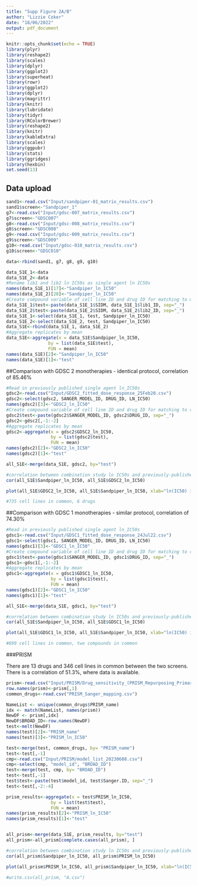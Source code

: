 ```yaml
---
title: "Supp Figure 2A/B"
author: "Lizzie Coker"
date: "18/06/2022"
output: pdf_document
---
```


```r
knitr::opts_chunk$set(echo = TRUE)
library(plyr)
library(reshape2)
library(scales)
library(dplyr)
library(ggplot2)
library(superheat)
library(rowr)
library(ggplot2)
library(dplyr)
library(magrittr)
library(knitr)
library(lubridate)
library(tidyr)
library(RColorBrewer)
library(reshape2)
library(knitr)
library(kableExtra)
library(scales)
library(ggpubr)
library(stats)
library(ggridges)
library(hexbin)
set.seed(13)
```

## Data upload
```r
sand1<-read.csv("Input/sandpiper-01_matrix_results.csv")
sand1$screen<-"Sandpiper_1"
g7<-read.csv("Input/gdsc-007_matrix_results.csv")
g7$screen<-"GDSC007"
g8<-read.csv("Input/gdsc-008_matrix_results.csv")
g8$screen<-"GDSC008"
g9<-read.csv("Input/gdsc-009_matrix_results.csv")
g9$screen<-"GDSC009"
g10<-read.csv("Input/gdsc-010_matrix_results.csv")
g10$screen<-"GDSC010"

data<-rbind(sand1, g7, g8, g9, g10)
```



```r
data_S1E_1<-data
data_S1E_2<-data
#Rename lib1 and lib2 ln IC50s as single agent ln IC50s
names(data_S1E_1)[17]<-"Sandpiper_ln_IC50"
names(data_S1E_2)[28]<-"Sandpiper_ln_IC50"
#Create compound variable of cell line ID and drug ID for matching to monotherapy data
data_S1E_1$test<-paste(data_S1E_1$SIDM, data_S1E_1$lib1_ID, sep="_")
data_S1E_2$test<-paste(data_S1E_2$SIDM, data_S1E_2$lib2_ID, sep="_")
data_S1E_1<-select(data_S1E_1, test, Sandpiper_ln_IC50)
data_S1E_2<-select(data_S1E_2, test, Sandpiper_ln_IC50)
data_S1E<-rbind(data_S1E_1, data_S1E_2)
#Aggregate replicates by mean
data_S1E<-aggregate(x = data_S1E$Sandpiper_ln_IC50,
                by = list(data_S1E$test),              
                FUN = mean)   
names(data_S1E)[2]<-"Sandpiper_ln_IC50"
names(data_S1E)[1]<-"test"
```

##Comparison with GDSC 2 monotherapies - identical protocol, correlation of 85.46%
```r
#Read in previously published single agent ln_IC50s
gdsc2<-read.csv("Input/GDSC2_fitted_dose_response_25Feb20.csv")
gdsc2<-select(gdsc2, SANGER_MODEL_ID, DRUG_ID, LN_IC50)
names(gdsc2)[3]<-"GDSC2_ln_IC50"
#Create compound variable of cell line ID and drug ID for matching to combination single agent ln IC50s
gdsc2$test<-paste(gdsc2$SANGER_MODEL_ID, gdsc2$DRUG_ID, sep="_")
gdsc2<-gdsc2[,-1:-2]
#Aggregate replicates by mean
gdsc2<-aggregate(x = gdsc2$GDSC2_ln_IC50,
                 by = list(gdsc2$test),              
                 FUN = mean)   
names(gdsc2)[2]<-"GDSC2_ln_IC50"
names(gdsc2)[1]<-"test"

all_S1E<-merge(data_S1E, gdsc2, by="test")

#correlation between combination study ln IC50s and previously-published ln IC50s
cor(all_S1E$Sandpiper_ln_IC50, all_S1E$GDSC2_ln_IC50)

plot(all_S1E$GDSC2_ln_IC50, all_S1E$Sandpiper_ln_IC50, xlab="ln(IC50) in GDSC2", ylab="ln(IC50) for single agents in this study", pch=20)

#735 cell lines in common, 6 drugs
```


##Comparison with GDSC 1 monotherapies - similar protocol, correlation of 74.30%
```r
#Read in previously published single agent ln_IC50s
gdsc1<-read.csv("Input/GDSC1_fitted_dose_response_24Jul22.csv")
gdsc1<-select(gdsc1, SANGER_MODEL_ID, DRUG_ID, LN_IC50)
names(gdsc1)[3]<-"GDSC1_ln_IC50"
#Create compound variable of cell line ID and drug ID for matching to combination single agent ln IC50s
gdsc1$test<-paste(gdsc1$SANGER_MODEL_ID, gdsc1$DRUG_ID, sep="_")
gdsc1<-gdsc1[,-1:-2]
#Aggregate replicates by mean
gdsc1<-aggregate(x = gdsc1$GDSC1_ln_IC50,
                 by = list(gdsc1$test),              
                 FUN = mean)   
names(gdsc1)[2]<-"GDSC1_ln_IC50"
names(gdsc1)[1]<-"test"

all_S1E<-merge(data_S1E, gdsc1, by="test")

#correlation between combination study ln IC50s and previously-published ln IC50s
cor(all_S1E$Sandpiper_ln_IC50, all_S1E$GDSC1_ln_IC50)

plot(all_S1E$GDSC1_ln_IC50, all_S1E$Sandpiper_ln_IC50, xlab="ln(IC50) in GDSC1", ylab="ln(IC50) for single agents in this study", pch=20)

#699 cell lines in common, two compounds in common
```
###PRISM

There are 13 drugs and 346 cell lines in common between the two screens. There is a correlation of 51.3%, where data is available. 
```r
prism<-read.csv("Input/PRISM/Drug_sensitivity_(PRISM_Repurposing_Primary_Screen).csv")
row.names(prism)<-prism[,1]
common_drugs<-read.csv("PRISM_Sanger_mapping.csv")

NameList <- unique(common_drugs$PRISM_name)
idx <- match(NameList, names(prism))
NewDF <- prism[,idx] 
NewDF$BROAD_ID<-row.names(NewDF)
test<-melt(NewDF)
names(test)[2]<-"PRISM_name"
names(test)[3]<-"PRISM_ln_IC50"

test<-merge(test, common_drugs, by= "PRISM_name")
test<-test[,-1]
cmp<-read.csv("Input/PRISM/model_list_20230608.csv")
cmp<-select(cmp, "model_id", "BROAD_ID")
test<-merge(test, cmp, by= "BROAD_ID")
test<-test[,-1]
test$test<-paste(test$model_id, test$Sanger.ID, sep="_")
test<-test[,-2:-4]

prism_results<-aggregate(x = test$PRISM_ln_IC50,
                 by = list(test$test),              
                 FUN = mean)   
names(prism_results)[2]<-"PRISM_ln_IC50"
names(prism_results)[1]<-"test"


all_prism<-merge(data_S1E, prism_results, by="test")
all_prism<-all_prism[complete.cases(all_prism), ]

#correlation between combination study ln IC50s and previously-published ln IC50s
cor(all_prism$Sandpiper_ln_IC50, all_prism$PRISM_ln_IC50)

plot(all_prism$PRISM_ln_IC50, all_prism$Sandpiper_ln_IC50, xlab="ln(IC50) in PRISM", ylab="ln(IC50) for single agents in this study", pch=20)

#write.csv(all_prism, "A.csv")

```

